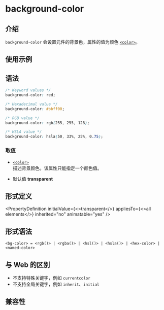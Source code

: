 # background-color

## 介绍

`background-color` 会设置元件的背景色，属性的值为颜色 [`<color>`](api/css/data-type/color.mdx)。

## 使用示例


<Go
  example="css-api"
  defaultFile="src/background-color/App.tsx"
  img="https://lf-lynx.tiktok-cdns.com/obj/lynx-artifacts-oss-sg/lynx-website/assets/doc/css/background-color.jpg"
  defaultEntryFile="dist/background-color.lynx.bundle"
  entry="src/background-color"
/>

## 语法

```css
/* Keyword values */
background-color: red;

/* Hexadecimal value */
background-color: #bbff00;

/* RGB value */
background-color: rgb(255, 255, 128);

/* HSLA value */
background-color: hsla(50, 33%, 25%, 0.75);
```

### 取值

- [`<color>`](api/css/data-type/color.mdx) <br/>
  描述背景颜色。该属性只能指定一个颜色值。

- 默认值 **transparent** <br />

## 形式定义


<PropertyDefinition
  initialValue={<>transparent</>}
  appliesTo={<>all elements</>}
  inherited="no"
  animatable="yes"
/>

## 形式语法

```
<bg-color> = <rgb()> | <rgba()> | <hsl()> | <hsla()> | <hex-color> | <named-color>
```

## 与 Web 的区别

- 不支持特殊关键字，例如 `currentcolor`
- 不支持全局关键字，例如 `inherit`、`initial`

## 兼容性


<LegacyCompatTable metadata="css/properties/background-color" />
